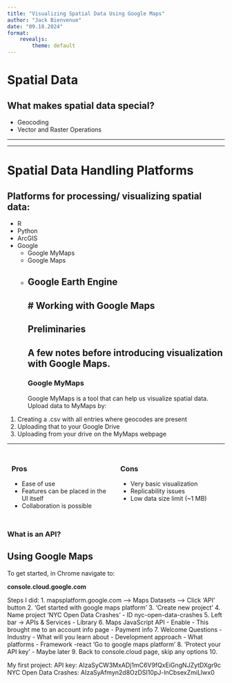 ```yaml
---
title: "Visualizing Spatial Data Using Google Maps"
author: "Jack Bienvenue"
date: "09.18.2024"
format: 
    revealjs:
        theme: default
---
```

# Spatial Data

## What makes spatial data special?

- Geocoding
- Vector and Raster Operations

---

---

# Spatial Data Handling Platforms

## Platforms for processing/ visualizing spatial data:

- R
- Python
- ArcGIS
- Google
    - Google MyMaps
    - Google Maps
    - Google Earth Engine
---
# Working with Google Maps
---
## Preliminaries
A few notes before introducing visualization with Google Maps. 
---
### Google MyMaps
Google MyMaps is a tool that can help us visualize spatial data. Upload data to MyMaps by: 

1. Creating a .csv with all entries where geocodes are present
2. Uploading that to your Google Drive
3. Uploading from your drive on the MyMaps webpage

---
<div style="display: flex;">

<div style="flex: 1; padding: 10px;">
### Pros
- Ease of use
- Features can be placed in the UI itself
- Collaboration is possible
</div>

<div style="flex: 1; padding: 10px;">
### Cons
- Very basic visualization 
- Replicability issues
- Low data size limit (~1 MB)
</div>

</div>

### What is an API?

## Using Google Maps 
To get started, in Chrome navigate to:

**console.cloud.google.com**


Steps I did:
1. mapsplatform.google.com --> Maps Datasets --> Click 'API' button
2. 'Get started with google maps platform'
3. 'Create new project'
4. Name project 'NYC Open Data Crashes'
    - ID nyc-open-data-crashes
5. Left bar -> APIs & Services
    - Library
6. Maps JavaScript API
    - Enable
    - This brought me to an account info page
        - Payment info
7. Welcome Questions
    - Industry
    - What will you learn about
    - Development approach
    - What platforms
    - Framework
        -react 
    'Go to google maps platform'
8. 'Protect your API key'
    - Maybe later
9. Back to console.cloud page, skip any options
10. 

My first project:
API key: AIzaSyCW3MxADj1mC6V9fQxEiGngNJZytDXgr9c
NYC Open Data Crashes:
AIzaSyAfmyn2d8OzDSI10pJ-lnCbsexZmiLIwx0
